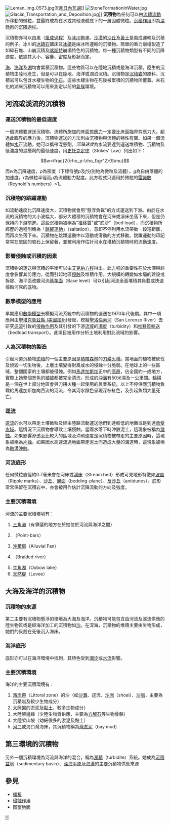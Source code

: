 {{unreferenced|time=2015-07-10T22:48:03+00:00}}
{{noteTA
|1=zh-hans:大陆架;zh-hk:大陸架;zh-tw:大陸棚;
|2=zh-hans:陆架;zh-hk:陸架;zh-tw:陸棚;
|3=zh:羅納河;zh-tw:隆河;
|4=zh:冰川;zh-tw:冰河;
}}
[[File:Leman_img_0573.jpg|thumb]]流進[[日內瓦湖|日內瓦湖]]]]
[[File:StoneFormationInWater.jpg|thumb]]
[[File:Glacial_Transportation_and_Deposition.jpg|thumb]]]]
'''沉積物'''為任何可以由[[流體動力學|流體流動]]所移動的微粒，並最終成為在水或其他液體底下的一層固體微粒。[[沉積作用|沉積作用]]即為[[混懸劑|混懸劑]]的[[沉降過程|沉降過程]]。

沉積物亦可以由風（[[風成過程|風成過程]]）及[[冰川|冰川]]搬運。[[沙漠|沙漠]]的[[沙丘|沙丘]]及[[黃土|黃土]]是風成運輸及沉積的例子。冰川的[[冰磧石|冰磧石]]礦床及[[冰磧|冰磧]]是由冰所運輸的沉積物。簡單的重力崩塌製造了如碎石堆、山崩沉積及[[喀斯特地形|喀斯特]]崩塌特色的沉積物。每一種沉積物類型有不同的沉降速度，依據其大小、容量、密度及形狀而定。

[[海|海]]、[[海洋|海洋]]及[[湖|湖]]均會累積沉積物。這些物質可以在陸地沉積或是海洋沉積。陸生的沉積物由陸地產生，但是可以在陸地、海洋或湖泊沉積。沉積物是[[沉積岩|沉積岩]]的原料，沉積岩可以包含水棲生物的[[化石|化石]]。這些水棲生物在死後被累積的沉積物所覆蓋。未石化的湖床沉積物可以用來測定以前的[[氣候|氣候]]環境。

==河流或溪流的沉積物==
===運送沉積物的最低速度===
一個流體要運送沉積物，流體所施加的床面[[剪應力|剪應力]]一定要比床面臨界剪應力大。超過此臨界的應力後，沉積物運送的方法則由沉積物與流體的特性有關。如果一個流體如[[水|水]]正流動，她可以攜帶混懸劑。''沉降速度''為水流要達到運送堆積物、沉積物及低濃度的混懸劑的最低速度，用[[史托克定律|史托克定律]]（Stokes' Law）列出如下：
:<math>w=\frac{2(\rho_p-\rho_f)gr^2}{9\mu}</math>

而''w''為沉降速度，''ρ''為密度（下標符號''p''及''f''分別地為微粒及流體），''g''為自由落體的加速度，''r''為微粒半徑而''μ''為流體動力黏度。此方程式只適用於微粒的[[雷諾數|雷諾數]]（Reynold's numbers）<1。

===沉積物的跳躍運動===
如流動速度比沉降速度大，沉積物就會用"懸浮負載"的方式運送到下游。由於在水流的沉積物的大小波幅大，部分大體積的沉積物會在河床或溪床坐落下來，但是仍保持向下游前進。這些沉積物被稱為"[[推移質|推移質]]"或"底沙"（bed load），而沉積物所經歷的過程則稱為「[[跳躍運動|跳躍運動]]」（saltation），意即不停利用水流帶動一段短距離，而再次坐落下來。沉積物在跳躍運動中以滾動或滑動的方式移動。跳躍運動的印記常常在堅固的岩石上保留著，並被利用作估計河水在堆積沉積物時的流動速度。

===影響侵蝕或沉積的因素===
沉積物的運送與沉積的平衡可以由[[艾克納方程|艾克納方程]]得出。此方程的重要性在於水深與斜度會影響其剪應力，從而引起地區[[侵蝕|侵蝕]]及堆積作用。大規模的轉變如水壩的建設或拆除、海平面改變河流[[基準面|基準面]]（Base level）可以引起河流全面堆積其負載或快速侵蝕河床的底物。

===數學模型的應用===
早期應用[[數學模型|數學模型]]去模擬河流系統中的沉積物的運送在1970年代後期。其中一項應用由[[聖塔克魯茲縣_(美國加州)|聖塔克魯茲縣 (美國加州)]]發起，模擬[[聖洛倫索河|聖洛倫索河]]（San Lorenzo River）去研究[[逕流|逕流]]引致的[[侵蝕作用|侵蝕作用]]及其引發的下游[[流域|流域]]的[[濁度|濁度]]（turbidity）和[[推移質輸送|推移質輸送]]（bedload transport）。此項目被用作分析土地利用對此流域的影響。

===人為沉積物的製造===
引起河道沉積物[[淤積|淤積]]的一個主要原因是[[熱帶|熱帶]][[森林|森林]]的[[刀耕火種|刀耕火種]]。當地面的植物被砍伐及燒毀一切生物後，上層土壤變得對風或水的侵蝕十分脆弱。在地球上的一些區域，整個國家的土壤都被侵蝕。例如[[馬達加斯加|馬達加斯加]]正中的[[高原|高原]]，佔全國約一成地方，實際上她整個景色的[[植被|植被]]都被完全清洗，形成的[[沖溝|沖溝]]有50米深及一公里闊。[[輪耕|輪耕]]是一個在世上部分地區會與刀耕火種一起使用的農業系統。以上不停供應沉積物負載給馬達加斯加向西流的河流，令其河水顏色呈現深棕紅色，及引起魚類大量死亡。

===逕流===
[[逕流|逕流]]的水可以帶走土壤微粒及經由陸路流動運送他們到達較低的地面或是到達[[承受水域|承受水域]]。這情況下沉積物會導致土壤侵蝕。當雨水落下時沖散泥土，這現象被稱為[[濺蝕|濺蝕]]。如果影響滲透至比較大的區域及沖刷速度是沉積物被帶走的主要原因時，這現象被稱為[[片蝕|片蝕]]。如果因水高速流過地面帶走泥土而造成大量的溝道時，這現象被稱為[[蝕溝沖蝕|蝕溝沖蝕]]。

===河流底形===
任何微粒直徑約0.7毫米會在河床或[[溪床|溪床]]（Stream bed）形成可見地形特徵如[[波痕|波痕]]（Ripple marks）、[[沙丘|沙丘]]、[[層面|層面]]（bedding-plane）、[[反沙丘|反沙丘]]（antidunes）。底形常常保留在沉積岩中，亦會被用作估計沉降流動的方向及強度。

===主要沉積環境===
河流的主要沉積環境有：
#[[三角洲|三角洲]]（有爭議的地方在於她位於河流與海洋之間）
#{{le|點砂壩沉積|Point bar}}（Point-bars）
#[[沖積扇|沖積扇]]（Alluvial Fan）
#{{le|遊蕩性河道|Braided river}}（Braided river）
#[[牛角湖|牛角湖]]（Oxbow lake）
#[[天然堤|天然堤]]（Levee）

==大海及海洋的沉積物==
===沉積物的來源===
第二主要有沉積物懸浮的環境為大海及海洋。沉積物可能包含由河流及溪流供應的陸生物質或是經海洋加工的沉積物如[[沙|沙]]。在深海，沉積物的堆積主要由生物形成，她們的貝殼在死後沉入海床。

===海洋底形===
底形亦可以在海洋環境中找到，其特色受到[[潮汐|潮汐]]或[[水流|水流]]影響。

===主要沉積環境===
海洋的主要沉積環境有：
#[[濱岸帶|濱岸帶]]（Littoral zone）的沙（如[[沙灘|沙灘]]、逕流、[[沙洲|沙洲]]（shoal）、[[沙咀|沙咀]]，主要為沉積岩及較少生物成分）
#[[大陸架|大陸架]]的淤泥及[[黏土|黏土]]，較多生物成分）
#大陸架邊緣（少陸生物質供應，主要為[[方解石|方解石]]等生物骨骼）
#大陸架山坡（幼細很多的淤泥及黏土）
#[[河口|河口]]或海口灣海床，其沉積物稱為[[灣淤泥|灣淤泥]]（bay mud）

==第三環境的沉積物==
另外一個沉積環境為河流與海洋的混合，稱為[[濁積|濁積]]（turbidite）系統。她成為[[沉積盆地|沉積盆地]]（sedimentary basin）、[[深海平原|深海平原]]及[[海溝|海溝]]的主要沉積物供應來源

==參見==
* [[傾析|傾析]]
* [[侵蝕作用|侵蝕作用]]
* [[图案地面|图案地面]]
{{Authority control}}
[[Category:自然地理學|H]]